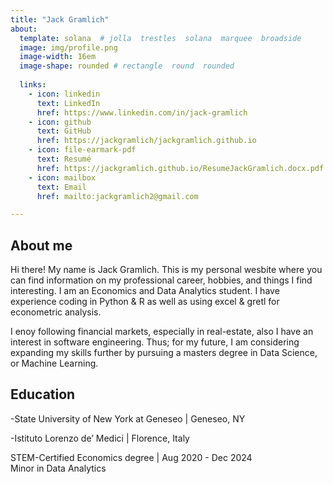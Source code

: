 ```yaml
---
title: "Jack Gramlich" 
about:
  template: solana  # jolla  trestles  solana  marquee  broadside
  image: img/profile.png
  image-width: 16em
  image-shape: rounded # rectangle  round  rounded
  
  links:
    - icon: linkedin
      text: LinkedIn
      href: https://www.linkedin.com/in/jack-gramlich
    - icon: github
      text: GitHub 
      href: https://jackgramlich/jackgramlich.github.io
    - icon: file-earmark-pdf
      text: Resumé
      href: https://jackgramlich.github.io/ResumeJackGramlich.docx.pdf
    - icon: mailbox
      text: Email
      href: mailto:jackgramlich2@gmail.com

---
```


## About me

Hi there! My name is Jack Gramlich. This is my personal wesbite where you can find information on my professional career, hobbies,
and things I find interesting. I am an Economics and Data Analytics student. I have experience coding in Python & R as well as using excel & gretl for econometric analysis. <br>

I enoy following financial markets, especially in real-estate, also I have an interest in software engineering. Thus; for my future, I am considering expanding my skills further by pursuing a masters degree in Data Science, or Machine Learning.


## Education

-State University of New York at Geneseo | Geneseo, NY <br>

-Istituto Lorenzo de'​ Medici | Florence, Italy <br>

STEM-Certified Economics degree | Aug 2020 - Dec 2024 <br>
Minor in Data Analytics





